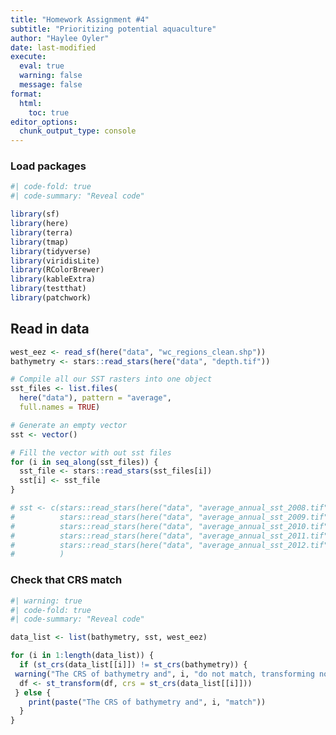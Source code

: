 ```yaml
---
title: "Homework Assignment #4"
subtitle: "Prioritizing potential aquaculture"
author: "Haylee Oyler"
date: last-modified
execute: 
  eval: true
  warning: false
  message: false
format:
  html:
    toc: true
editor_options: 
  chunk_output_type: console
---
```


### Load packages
```r
#| code-fold: true
#| code-summary: "Reveal code"

library(sf)
library(here)
library(terra)
library(tmap)
library(tidyverse)
library(viridisLite)
library(RColorBrewer)
library(kableExtra)
library(testthat)
library(patchwork)
```

## Read in data
```r
west_eez <- read_sf(here("data", "wc_regions_clean.shp"))
bathymetry <- stars::read_stars(here("data", "depth.tif"))
```

```r
# Compile all our SST rasters into one object
sst_files <- list.files(
  here("data"), pattern = "average", 
  full.names = TRUE)
```

```r
# Generate an empty vector 
sst <- vector()

# Fill the vector with out sst files
for (i in seq_along(sst_files)) {
  sst_file <- stars::read_stars(sst_files[i])
  sst[i] <- sst_file
}
```

```r
# sst <- c(stars::read_stars(here("data", "average_annual_sst_2008.tif")),
#          stars::read_stars(here("data", "average_annual_sst_2009.tif")),
#          stars::read_stars(here("data", "average_annual_sst_2010.tif")),
#          stars::read_stars(here("data", "average_annual_sst_2011.tif")),
#          stars::read_stars(here("data", "average_annual_sst_2012.tif"))
#          )
```


### Check that CRS match
```r
#| warning: true
#| code-fold: true
#| code-summary: "Reveal code"

data_list <- list(bathymetry, sst, west_eez)

for (i in 1:length(data_list)) {
  if (st_crs(data_list[[i]]) != st_crs(bathymetry)) {
 warning("The CRS of bathymetry and", i, "do not match, transforming now...")
  df <- st_transform(df, crs = st_crs(data_list[[i]])) 
 } else {
    print(paste("The CRS of bathymetry and", i, "match"))
  }
}
```